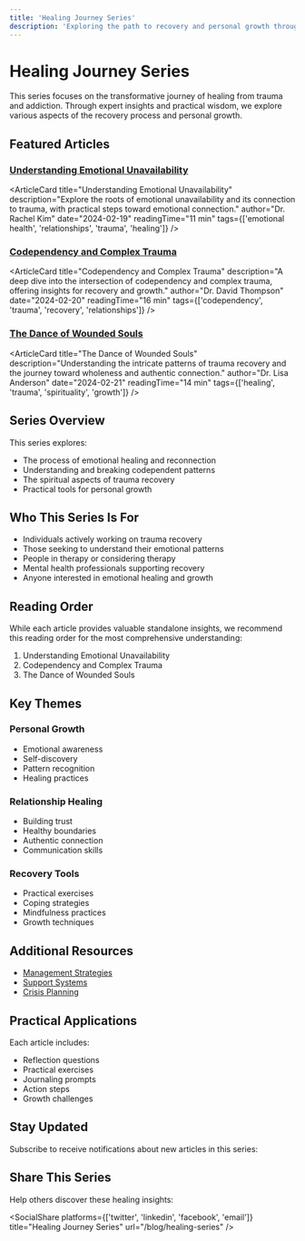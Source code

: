 ```yaml
---
title: 'Healing Journey Series'
description: 'Exploring the path to recovery and personal growth through understanding and self-discovery'
---
```


# Healing Journey Series

This series focuses on the transformative journey of healing from trauma and addiction. Through expert insights and practical wisdom, we explore various aspects of the recovery process and personal growth.

## Featured Articles

### [Understanding Emotional Unavailability](/blog/healing-series/emotional-unavailability)
<ArticleCard
  title="Understanding Emotional Unavailability"
  description="Explore the roots of emotional unavailability and its connection to trauma, with practical steps toward emotional connection."
  author="Dr. Rachel Kim"
  date="2024-02-19"
  readingTime="11 min"
  tags={['emotional health', 'relationships', 'trauma', 'healing']}
/>

### [Codependency and Complex Trauma](/blog/healing-series/codependency-and-trauma)
<ArticleCard
  title="Codependency and Complex Trauma"
  description="A deep dive into the intersection of codependency and complex trauma, offering insights for recovery and growth."
  author="Dr. David Thompson"
  date="2024-02-20"
  readingTime="16 min"
  tags={['codependency', 'trauma', 'recovery', 'relationships']}
/>

### [The Dance of Wounded Souls](/blog/healing-series/dance-of-wounded-souls)
<ArticleCard
  title="The Dance of Wounded Souls"
  description="Understanding the intricate patterns of trauma recovery and the journey toward wholeness and authentic connection."
  author="Dr. Lisa Anderson"
  date="2024-02-21"
  readingTime="14 min"
  tags={['healing', 'trauma', 'spirituality', 'growth']}
/>

## Series Overview

This series explores:
- The process of emotional healing and reconnection
- Understanding and breaking codependent patterns
- The spiritual aspects of trauma recovery
- Practical tools for personal growth

## Who This Series Is For

- Individuals actively working on trauma recovery
- Those seeking to understand their emotional patterns
- People in therapy or considering therapy
- Mental health professionals supporting recovery
- Anyone interested in emotional healing and growth

## Reading Order

While each article provides valuable standalone insights, we recommend this reading order for the most comprehensive understanding:

1. Understanding Emotional Unavailability
2. Codependency and Complex Trauma
3. The Dance of Wounded Souls

## Key Themes

### Personal Growth
- Emotional awareness
- Self-discovery
- Pattern recognition
- Healing practices

### Relationship Healing
- Building trust
- Healthy boundaries
- Authentic connection
- Communication skills

### Recovery Tools
- Practical exercises
- Coping strategies
- Mindfulness practices
- Growth techniques

## Additional Resources

- [Management Strategies](/mental/IV-Management/strategies)
- [Support Systems](/mental/IV-Management/support-systems)
- [Crisis Planning](/mental/IV-Management/crisis-planning)

## Practical Applications

Each article includes:
- Reflection questions
- Practical exercises
- Journaling prompts
- Action steps
- Growth challenges

## Stay Updated

Subscribe to receive notifications about new articles in this series:

<Subscribe />

## Share This Series

Help others discover these healing insights:

<SocialShare 
  platforms={['twitter', 'linkedin', 'facebook', 'email']}
  title="Healing Journey Series"
  url="/blog/healing-series"
/> 